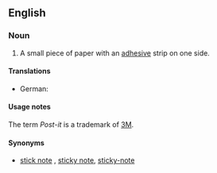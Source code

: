 ==English==
{{wikipedia}}

===Noun===
{{en-noun|sg=[[post]]-[[it]] [[note]]}}

# A small piece of paper with an [[adhesive]] strip on one side.

====Translations====
{{trans-top}}
* German: {{t-|de|Klebezettel|m}}
{{trans-mid}}
{{trans-bottom}}

====Usage notes====
The term ''Post-it'' is a trademark of [[w:3M|3M]].

====Synonyms====
* {{sense|paper with adhesive strip}} [[stick note]] {{qualifier|informal}}, [[sticky note]], [[sticky-note]]